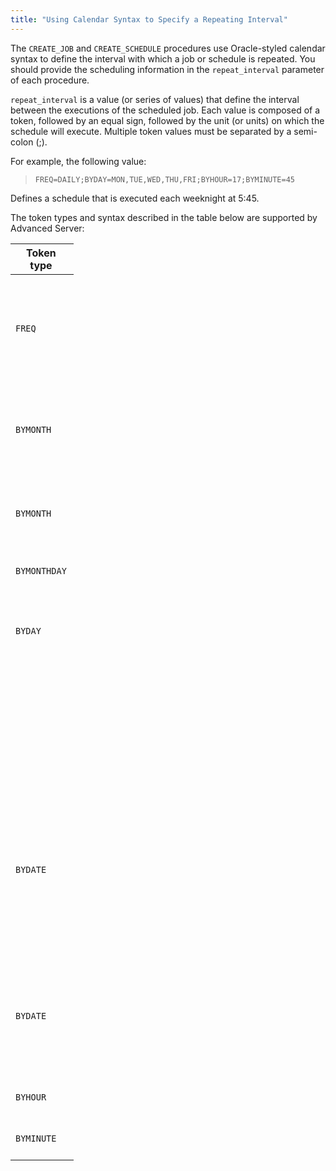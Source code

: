```yaml
---
title: "Using Calendar Syntax to Specify a Repeating Interval"
---
```




The `CREATE_JOB` and `CREATE_SCHEDULE` procedures use Oracle-styled calendar syntax to define the interval with which a job or schedule is repeated. You should provide the scheduling information in the `repeat_interval` parameter of each procedure.

`repeat_interval` is a value (or series of values) that define the interval between the executions of the scheduled job. Each value is composed of a token, followed by an equal sign, followed by the unit (or units) on which the schedule will execute. Multiple token values must be separated by a semi-colon (;).

For example, the following value:

> `FREQ=DAILY;BYDAY=MON,TUE,WED,THU,FRI;BYHOUR=17;BYMINUTE=45`

Defines a schedule that is executed each weeknight at 5:45.

The token types and syntax described in the table below are supported by Advanced Server:

<table style="width:20%;"><colgroup><col style="width: 5%" /><col style="width: 7%" /><col style="width: 7%" /></colgroup><thead><tr class="header"><th>Token type</th><th>Syntax</th><th>Valid Values</th></tr></thead><tbody><tr class="odd"><td><code>FREQ</code></td><td><code>FREQ=predefined_interval</code></td><td>Where <code>predefined_interval</code> is one of the following: <code>YEARLY, MONTHLY, WEEKLY, DAILY, HOURLY, MINUTELY</code>. The <code>SECONDLY</code> keyword is not supported.</td></tr><tr class="even"><td><code>BYMONTH</code></td><td><code>BYMONTH=month(, month)...</code></td><td>Where <code>month</code> is the three-letter abbreviation of the month name: <code>JAN | FEB | MAR | APR | MAY | JUN | JUL | AUG | SEP | OCT | NOV | DEC</code></td></tr><tr class="odd"><td><code>BYMONTH</code></td><td><code>BYMONTH=month (, month)...</code></td><td>Where <code>month</code> is the numeric value representing the month: <code>1 | 2 | 3 | 4 | 5 | 6 | 7 | 8 | 9 | 10 | 11 | 12</code></td></tr><tr class="even"><td><code>BYMONTHDAY</code></td><td><code>BYMONTHDAY=day_of_month</code></td><td>Where <code>day_of_month</code> is a value from <code>1</code> through <code>31</code></td></tr><tr class="odd"><td><code>BYDAY</code></td><td><code>BYDAY=weekday</code></td><td>Where <code>weekday</code> is a three-letter abbreviation or single-digit value representing the day of the week.</td></tr><tr class="even"><td></td><td></td><td><code>Monday</code> | <code>MON</code> | <code>1</code> |</td></tr><tr class="odd"><td></td><td></td><td><code>Tuesday</code> | <code>TUE</code> | <code>2</code> |</td></tr><tr class="even"><td></td><td></td><td><code>Wednesday</code> | <code>WED</code> | <code>3</code> |</td></tr><tr class="odd"><td></td><td></td><td><code>Thursday</code> | <code>THU</code> | <code>4</code> |</td></tr><tr class="even"><td></td><td></td><td><code>Friday</code> | <code>FRI</code> | <code>5</code> |</td></tr><tr class="odd"><td></td><td></td><td><code>Saturday</code> | <code>SAT</code> | <code>6</code> |</td></tr><tr class="even"><td></td><td></td><td><code>Sunday</code> | <code>SUN</code> | <code>7</code> |</td></tr><tr class="odd"><td><code>BYDATE</code></td><td><code>BYDATE=date (, date)...</code></td><td><p>Where date is <code>YYYYMMDD</code>.</p><p><code>YYYY</code> is a four-digit year representation of the year,<br />
<code>MM</code> is a two-digit representation of the month,<br />
and <code>DD</code> is a two-digit day representation of the day.</p></td></tr><tr class="even"><td><code>BYDATE</code></td><td><code>BYDATE=date (, date)...</code></td><td><p>Where date is <code>MMDD</code>.</p><p><code>MM</code> is a two-digit representation of the month,<br />
and <code>DD</code> is a two-digit day representation of the day</p></td></tr><tr class="odd"><td><code>BYHOUR</code></td><td><code>BYHOUR=hour</code></td><td>Where <code>hour</code> is a value from <code>0</code> through <code>23</code>.</td></tr><tr class="even"><td><code>BYMINUTE</code></td><td><code>BYMINUTE=minute</code></td><td>Where <code>minute</code> is a value from <code>0</code> through <code>59</code>.</td></tr></tbody></table>
